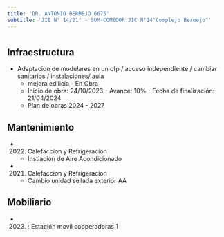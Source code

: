 ```yaml
---
title: 'DR. ANTONIO BERMEJO 6675'
subtitle: 'JII N° 14/21° - SUM-COMEDOR JIC N°14"Complejo Bermejo"'
---
```


#
## Infraestructura

* Adaptacion de modulares en un cfp / acceso independiente / cambiar sanitarios / instalaciones/ aula 
    + mejora edilicia - En Obra 
    + Inicio de obra: 24/10/2023 - Avance: 10% - Fecha de finalización: 21/04/2024 
    + Plan de obras 2024 - 2027 






## Mantenimiento

*  (2022) Calefaccion y Refrigeracion 
    + Instlación de Aire Acondicionado

*  (2021) Calefaccion y Refrigeracion 
    + Cambio unidad sellada exterior AA





## Mobiliario

*  (2023) : Estación movil cooperadoras 1 



